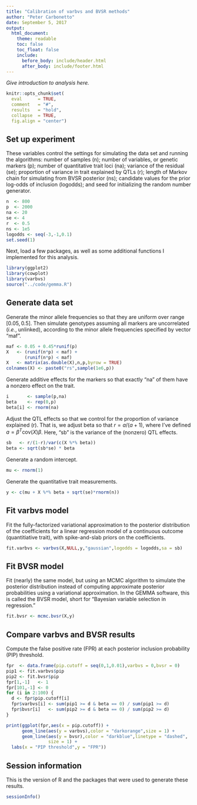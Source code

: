 ```yaml
---
title: "Calibration of varbvs and BVSR methods"
author: "Peter Carbonetto"
date: September 5, 2017
output:
  html_document:
    theme: readable
    toc: false
    toc_float: false
    include:
      before_body: include/header.html
      after_body: include/footer.html
---
```


*Give introduction to analysis here.*

```r
knitr::opts_chunk$set(
  eval      = TRUE,
  comment   = "#",
  results   = "hold",
  collapse  = TRUE,
  fig.align = "center")
```

## Set up experiment

These variables control the settings for simulating the data set and
running the algorithms: number of samples (n); number of variables, or
genetic markers (p); number of quantitative trait loci (na); variance
of the residual (se); proportion of variance in trait explained by
QTLs (r); length of Markov chain for simulating from BVSR posterior
(ns); candidate values for the prior log-odds of inclusion (logodds);
and seed for initializing the random number generator.

```r
n  <- 800
p  <- 2000
na <- 20
se <- 4
r  <- 0.5
ns <- 1e5
logodds <- seq(-3,-1,0.1)
set.seed(1)
```

Next, load a few packages, as well as some additional functions I
implemented for this analysis.

```r
library(ggplot2)
library(cowplot)
library(varbvs)
source("../code/gemma.R")
```

## Generate data set

Generate the minor allele frequencies so that they are uniform over
range $[0.05, 0.5]$. Then simulate genotypes assuming all markers
are uncorrelated (*i.e.*, unlinked), according to the minor allele
frequencies specified by vector "maf".

```r
maf <- 0.05 + 0.45*runif(p)
X   <- (runif(n*p) < maf) +
       (runif(n*p) < maf)
X   <- matrix(as.double(X),n,p,byrow = TRUE)
colnames(X) <- paste0("rs",sample(1e6,p))
```

Generate additive effects for the markers so that exactly "na" of them
have a nonzero effect on the trait.

```r
i       <- sample(p,na)
beta    <- rep(0,p)
beta[i] <- rnorm(na)
```

Adjust the QTL effects so that we control for the proportion of
variance explained (r). That is, we adjust beta so that $r = a/(a+1)$,
where I've defined $a = \beta^T \mathrm{cov}(X) \beta$. Here, "sb" is the
variance of the (nonzero) QTL effects.

```r
sb   <- r/(1-r)/var(c(X %*% beta))
beta <- sqrt(sb*se) * beta
```

Generate a random intercept.
 
```r
mu <- rnorm(1)
```

Generate the quantitative trait measurements.

```r
y <- c(mu + X %*% beta + sqrt(se)*rnorm(n))
```

## Fit varbvs model

Fit the fully-factorized variational approximation to the posterior
distribution of the coefficients for a linear regression model of a
continuous outcome (quantitiative trait), with spike-and-slab priors on
the coefficients.

```r
fit.varbvs <- varbvs(X,NULL,y,"gaussian",logodds = logodds,sa = sb)
```
					 
## Fit BVSR model

Fit (nearly) the same model, but using an MCMC algorithm to simulate
the posterior distribution instead of computing approximate posterior
probabilities using a variational approximation. In the GEMMA
software, this is called the BVSR model, short for "Bayesian variable
selection in regression."

```r
fit.bvsr <- mcmc.bvsr(X,y)
```

## Compare varbvs and BVSR results

Compute the false positive rate (FPR) at each posterior inclusion
probability (PIP) threshold.

```r
fpr  <- data.frame(pip.cutoff = seq(0,1,0.01),varbvs = 0,bvsr = 0)
pip1 <- fit.varbvs$pip
pip2 <- fit.bvsr$pip
fpr[1,-1]   <- 1
fpr[101,-1] <- 0
for (i in 2:100) {
  d <- fpr$pip.cutoff[i]
  fpr$varbvs[i] <- sum(pip1 >= d & beta == 0) / sum(pip1 >= d)
  fpr$bvsr[i]   <- sum(pip2 >= d & beta == 0) / sum(pip2 >= d)
}
```

```r
print(ggplot(fpr,aes(x = pip.cutoff)) +
      geom_line(aes(y = varbvs),color = "darkorange",size = 1) +
      geom_line(aes(y = bvsr),color = "darkblue",linetype = "dashed",
      	        size = 1) +
  labs(x = "PIP threshold",y = "FPR"))
```

## Session information

This is the version of R and the packages that were used to generate
these results.

```r
sessionInfo()
```
